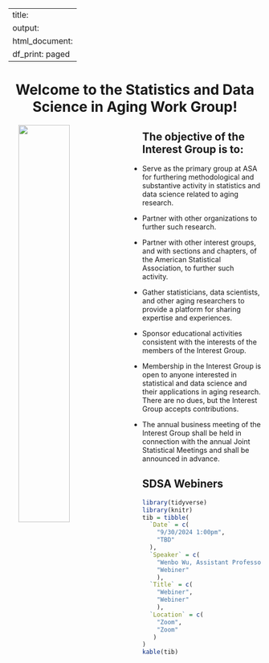 
---
title:
output:
  html_document:
    df_print: paged
---

<h1 style="text-align:center">Welcome to the Statistics and Data Science in Aging Work Group!</h1>

<p>

<img src="images/SDSAlogo2.webp" style="width:45%" align="left" hspace="20"> 

</p>


## The objective of the Interest Group is to:

* Serve as the primary group at ASA for furthering methodological and substantive activity in statistics and data science related to aging research.

* Partner with other organizations to further such research.

* Partner with other interest groups, and with sections and chapters, of the American Statistical Association, to further such activity.

* Gather statisticians, data scientists, and other aging researchers to provide a platform for sharing expertise and experiences.

* Sponsor educational activities consistent with the interests of the members of the Interest Group.

* Membership in the Interest Group is open to anyone interested in statistical and data science and their applications in aging research. There are no dues, but the Interest Group accepts contributions.

* The annual business meeting of the Interest Group shall be held in connection with the annual Joint Statistical Meetings and shall be announced in advance.

## SDSA Webiners

```r
library(tidyverse)
library(knitr)
tib = tibble(
  `Date` = c(
    "9/30/2024 1:00pm",
    "TBD"
  ),
  `Speaker` = c(
    "Wenbo Wu, Assistant Professor, Department of Population Health, NYU",
    "Webiner"
    ),
  `Title` = c(
    "Webiner",
    "Webiner"
    ),
  `Location` = c(
    "Zoom",
    "Zoom"
   )
)
kable(tib)
```